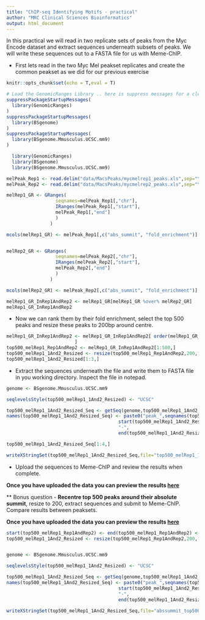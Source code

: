 ```yaml
---
title: "ChIP-seq Identifying Motifs - practical"
author: "MRC Clinical Sciences Bioinformatics"
output: html_document
---
```


In this practical we will read in two replicate sets of peaks from the Myc Encode dataset and extract sequences underneath subsets of peaks. We will write these sequences out to a FASTA file for us with Meme-ChIP.

* First lets read in the two Myc Mel peakset replicates and create the common peakset as we did for our previous exercise


```r
knitr::opts_chunk$set(echo = T,eval = T)
```

```r
# Load the GenomicRanges Library .. here is suppress messages for a cleaner document
suppressPackageStartupMessages(
  library(GenomicRanges)
)
suppressPackageStartupMessages(
  library(BSgenome)
)
suppressPackageStartupMessages(
  library(BSgenome.Mmusculus.UCSC.mm9)
)

```
```r
  library(GenomicRanges)
  library(BSgenome)
  library(BSgenome.Mmusculus.UCSC.mm9)

```

```r

melPeak_Rep1 <- read.delim("data/MacsPeaks/mycmelrep1_peaks.xls",sep="\t",comment.char = "#")
melPeak_Rep2 <- read.delim("data/MacsPeaks/mycmelrep2_peaks.xls",sep="\t",comment.char = "#")

melRep1_GR <- GRanges(
                  seqnames=melPeak_Rep1[,"chr"],
                  IRanges(melPeak_Rep1[,"start"],
                  melPeak_Rep1[,"end"]
                  )
                )

mcols(melRep1_GR) <- melPeak_Rep1[,c("abs_summit", "fold_enrichment")]


melRep2_GR <- GRanges(
                  seqnames=melPeak_Rep2[,"chr"],
                  IRanges(melPeak_Rep2[,"start"],
                  melPeak_Rep2[,"end"]
                  )
                )

mcols(melRep2_GR) <- melPeak_Rep2[,c("abs_summit", "fold_enrichment")]

melRep1_GR_InRep1AndRep2 <- melRep1_GR[melRep1_GR %over% melRep2_GR]
melRep1_GR_InRep1AndRep2
```
* Now we can rank them by their fold enrichment, select the top 500 peaks and resize these peaks to 200bp around centre.

```r
melRep1_GR_InRep1AndRep2 <- melRep1_GR_InRep1AndRep2[ order(melRep1_GR_InRep1AndRep2$fold_enrichment,decreasing=T)
                         ]
top500_melRep1_Rep1AndRep2 <- melRep1_GR_InRep1AndRep2[1:500,]
top500_melRep1_1And2_Resized <- resize(top500_melRep1_Rep1AndRep2,200,fix = "center")
top500_melRep1_1And2_Resized[1:3,]
```
* Extract the sequences underneath the file and write them to FASTA file in you working directory. Inspect the file in notepad.

```r
genome <- BSgenome.Mmusculus.UCSC.mm9

seqlevelsStyle(top500_melRep1_1And2_Resized) <- "UCSC"

top500_melRep1_1And2_Resized_Seq <- getSeq(genome,top500_melRep1_1And2_Resized)
names(top500_melRep1_1And2_Resized_Seq) <- paste0("peak_",seqnames(top500_melRep1_1And2_Resized),"_",
                                         start(top500_melRep1_1And2_Resized),
                                         "-",
                                         end(top500_melRep1_1And2_Resized))

top500_melRep1_1And2_Resized_Seq[1:4,]

writeXStringSet(top500_melRep1_1And2_Resized_Seq,file="top500_melRep1_1And2.fa")
```

* Upload the sequences to Meme-ChIP and review the results when complete.

**Once you have uploaded the data you can preview the results [here](http://mrccsc.github.io/appMEMECHIP_4.11.11457523923197-718963456/meme-chip.html)**

** Bonus question - **Recentre top 500 peaks around their absolute summit**, resize to 200, extract sequences and submit to Meme-ChIP. Compare results between peaksets.

**Once you have uploaded the data you can preview the results [here](http://mrccsc.github.io/appMEMECHIP_4.11.114575239877311434368117/meme-chip.html)**
```r

start(top500_melRep1_Rep1AndRep2) <- end(top500_melRep1_Rep1AndRep2) <- top500_melRep1_Rep1AndRep2$abs_summit
top500_melRep1_1And2_Resized <- resize(top500_melRep1_Rep1AndRep2,200,fix = "center")


genome <- BSgenome.Mmusculus.UCSC.mm9

seqlevelsStyle(top500_melRep1_1And2_Resized) <- "UCSC"

top500_melRep1_1And2_Resized_Seq <- getSeq(genome,top500_melRep1_1And2_Resized)
names(top500_melRep1_1And2_Resized_Seq) <- paste0("peak_",seqnames(top500_melRep1_1And2_Resized),"_",
                                         start(top500_melRep1_1And2_Resized),
                                         "-",
                                         end(top500_melRep1_1And2_Resized))

writeXStringSet(top500_melRep1_1And2_Resized_Seq,file="abssummit_top500_melRep1_1And2.fa")
```

